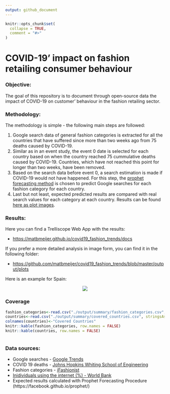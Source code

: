```yaml
---
output: github_document
---
```


<!-- README.md is generated from README.Rmd. Please edit that file -->

```r
knitr::opts_chunk$set(
  collapse = TRUE,
  comment = "#>"
)
```

# COVID-19' impact on fashion retailing consumer behaviour

<!-- badges: start -->
<!-- badges: end -->

### Objective:

The goal of this repository is to document through open-source data the impact of COVID-19 on customer' behaviour in the fashion retailing sector.

### Methodology:

The methodology is simple - the following main steps are followed:

1. Google search data of general fashion categories is extracted for all the countries that have suffered since more than two weeks ago from 75 deaths caused by COVID-19.
2. Similar as in an event study, the event 0 date is selected for each country based on when the country reached 75 cummulative deaths caused by COVID-19. Countries, which have not reached this point for longer than two weeks, have been removed.
3. Based on the search data before event 0, a search estimation is made if COVID-19 would not have happened. For this step, the [prophet forecasting method](https://facebook.github.io/prophet/) is chosen to predict Google searches for each fashion category for each country.
4. Last but not least, expected predicted results are compared with real search values for each category at each country. Results can be found [here as plot images](https://github.com/matbmeijer/covid19_fashion_trends/tree/master/output/plots).

### Results:

Here you can find a Trelliscope Web App with the results:

* [https://matbmeijer.github.io/covid19_fashion_trends/docs](https://matbmeijer.github.io/covid19_fashion_trends/docs)


If you prefer a more detailed analysis in image form, you can find it in the following folder:

* [https://github.com/matbmeijer/covid19_fashion_trends/blob/master/output/plots](https://github.com/matbmeijer/covid19_fashion_trends/blob/master/output/plots)

Here is an example for Spain:

<center><img src="https://github.com/matbmeijer/covid19_fashion_trends/blob/master/output/plots/ES_plot2.png?raw=true"></center>

### Coverage

```r

fashion_categories<-read.csv("./output/summary/fashion_categories.csv", stringsAsFactors = FALSE, check.names = FALSE)
countries<-read.csv("./output/summary/covered_countries.csv", stringsAsFactors = FALSE, check.names = FALSE)
colnames(countries)<-"Covered Countries"
knitr::kable(fashion_categories, row.names = FALSE)
knitr::kable(countries, row.names = FALSE)



```

### Data sources:

* Google searches - [Google Trends](https://www.google.com/trends)
* COVID 19 deaths - [Johns Hopkins Whiting School of Engineering](https://github.com/CSSEGISandData)
* Fashion categories - [iFashionist](https://github.com/MalongTech/imaterialist-product-2019)
* [Inidividuals using the internet (%) - World Bank](https://data.worldbank.org/indicator/IT.NET.USER.ZS)
* Expected results calculated with Prophet Forecasting Procedure (https://facebook.github.io/prophet/)

